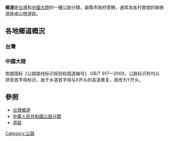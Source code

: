 {{Unreferenced |time=2008-02-10T08:26:02+00:00 }}
'''鄉道'''是[[中華民國|台灣]]和[[中華人民共和國|中國大陸]]的一種公路分類，屬縣市政府管轄，通常為各村里間的聯絡道路或山間道路。

==各地鄉道概況==
===台灣===
{{main|台灣鄉道}}

===中國大陸===
依据国标《公路路线标识规则和国道编号》 GB/T 917—2009，公路标识符均以拼音首字母标识，由于乡道首字母与X开头的县道重复，故改为Y开头。

==參照==
*[[台灣鄉道|台灣鄉道]]
*[[中華人民共和國公路分類|中華人民共和國公路分類]]
*[[道路|道路]]

{{Transp-stub}}
[[Category:公路|Category:公路]]